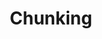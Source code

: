 ---
title: "Chunking"
url: "https://unstructured.io/blog/chunking-for-rag-best-practices"
icon: "blog"
---